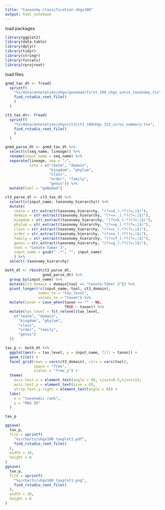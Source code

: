 ```yaml
---
title: "taxonomy classification uhgv100"
output: html_notebook
---
```



load packages
```r
library(ggplot2)
library(data.table)
library(dplyr)
library(tidyr)
library(stringr)
library(forcats)
library(rprojroot)
```


load files

```r

gnmd_tax_dt <- fread(
  sprintf(
    "%s/data/annotation/uhgv/genomad/first_100_uhgv_votus_taxonomy.tsv",
    find_rstudio_root_file()
    )
  ) 

ct3_tax_dt<- fread(
  sprintf(
    "%s/data/annotation/uhgv/ct3/ct3_100uhgv_332_virus_summary.tsv",
    find_rstudio_root_file()
    )
  ) 


```

```r
gnmd_parse_dt <- gnmd_tax_dt %>%
  select(c(seq_name, lineage)) %>%
  rename(input_name = seq_name) %>%
  separate(lineage, sep = ";",
           into = c("realm", "domain",
                    "kingdom", "phylum",
                    "class",
                    "order", "family",
                    "genus")) %>%
  mutate(tool = "geNomad")

```

```r
ct3_parse_dt <- ct3_tax_dt %>%
  select(c(input_name, taxonomy_hierarchy)) %>%
  mutate(
    realm = str_extract(taxonomy_hierarchy, "(?<=d_).*?(?=;|$)"),
    domain = str_extract(taxonomy_hierarchy, "(?<=-_).*?(?=;|$)"),
    kingdom = str_extract(taxonomy_hierarchy, "(?<=k_).*?(?=;|$)"),
    phylum = str_extract(taxonomy_hierarchy, "(?<=p_).*?(?=;|$)"),
    class = str_extract(taxonomy_hierarchy, "(?<=c_).*?(?=;|$)"),
    order = str_extract(taxonomy_hierarchy, "(?<=o_).*?(?=;|$)"),
    family = str_extract(taxonomy_hierarchy, "(?<=f_).*?(?=;|$)"),
    genus = str_extract(taxonomy_hierarchy, "(?<=g_).*?(?=;|$)"),
    tool = "Cenote-Taker 3",
    input_name = gsub(" .*", "", input_name)
    ) %>%
  select(-taxonomy_hierarchy)
```


```r
both_dt <- rbind(ct3_parse_dt,
                 gnmd_parse_dt) %>%
  group_by(input_name) %>%
  mutate(ct3_domain = domain[tool == "Cenote-Taker 3"]) %>%
  pivot_longer(!c(input_name, tool, ct3_domain),
               names_to = "tax_level",
               values_to = "taxon") %>%
  mutate(taxon = case_when(taxon == "" ~ NA,
                           TRUE ~ taxon)) %>%
  mutate(tax_level = fct_relevel(tax_level,
    c("realm", "domain",
      "kingdom", "phylum",
      "class",
      "order", "family",
      "genus")
  )) 
```

```r
tax_p <- both_dt %>%
  ggplot(aes(x = tax_level, y = input_name, fill = taxon)) +
  geom_tile() +
  facet_grid(rows = vars(ct3_domain), cols = vars(tool), 
             space = "free",
             scales = "free_y") +
  theme(
    axis.text.x = element_text(angle = 90, vjust=0.5,hjust=1),
    axis.text.y = element_text(size = 6),
    strip.text.y.right = element_text(angle = 0)) +
  labs(
    x = "taxonomic rank",
    y = "MAG ID"
  )

tax_p

ggsave(
  tax_p,
  file = sprintf(
    "%s/charts/uhgv100_taxplot1.pdf",
    find_rstudio_root_file()
  ),
  width = 10,
  height = 8
)
ggsave(
  tax_p,
  file = sprintf(
    "%s/charts/uhgv100_taxplot1.png",
    find_rstudio_root_file()
  ),
  width = 10,
  height = 8
)


```



